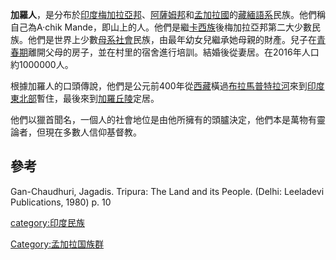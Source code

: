 '''加羅人'''，是分布於[[印度|印度]][[梅加拉亞邦|梅加拉亞邦]]、[[阿薩姆邦|阿薩姆邦]]和[[孟加拉國|孟加拉國]]的[[藏緬語系|藏緬語系]]民族。他們稱自己為A·chik Mande，即山上的人。他們是繼[[卡西族|卡西族]]後梅加拉亞邦第二大少數民族。他們是世界上少數[[母系社會|母系社會]]民族，由最年幼女兒繼承她母親的財產。兒子在[[青春期|青春期]]離開父母的房子，並在村里的宿舍進行培訓。結婚後從妻居。在2016年人口約1000000人。

根據加羅人的口頭傳說，他們是公元前400年從[[西藏|西藏]]橫過[[布拉馬普特拉河|布拉馬普特拉河]]來到[[印度東北部|印度東北部]]暫住，最後來到[[加羅丘陵|加羅丘陵]]定居。

他們以獵首聞名，一個人的社會地位是由他所擁有的頭臚決定，他們本是萬物有靈論者，但現在多數人信仰基督教。

==參考==
Gan-Chaudhuri, Jagadis. Tripura: The Land and its People. (Delhi: Leeladevi Publications, 1980) p. 10
{{Ethnic groups in Bangladesh}}

[[category:印度民族|category:印度民族]]
[[Category:孟加拉国族群|Category:孟加拉国族群]]